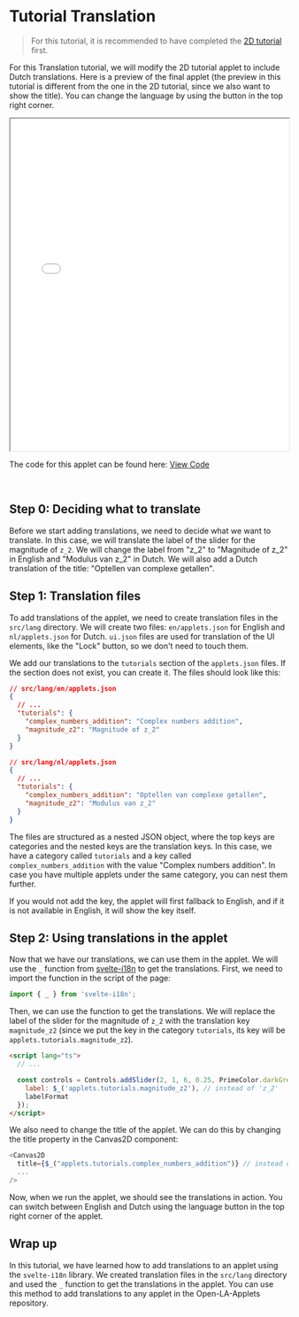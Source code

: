 

<Meta title="Tutorial Translation" />

# Tutorial Translation

> For this tutorial, it is recommended to have completed the [2D tutorial](./?path=/docs/tutorial-2d--docs) first.

For this Translation tutorial, we will modify the 2D tutorial applet to include Dutch translations.
Here is a preview of the final applet (the preview in this tutorial is different from the one in the 2D tutorial, since we also want to show the title). You can change the language by using the button in the top right corner.

<iframe src={host + '/tutorial_translation/translated'} width="100%" height="600px"></iframe>

The code for this applet can be found here: [View Code](https://github.com/PRIME-TU-Delft/Open-LA-Applets/blob/main/src/routes/tutorial_translation/translated/%2Bpage.svelte)

<br />

## Step 0: Deciding what to translate

Before we start adding translations, we need to decide what we want to translate. In this case, we will translate the label of the slider for the magnitude of `z_2`. We will change the label from "z_2" to "Magnitude of z_2" in English and "Modulus van z_2" in Dutch. We will also add a Dutch translation of the title: "Optellen van complexe getallen".

## Step 1: Translation files

To add translations of the applet, we need to create translation files in the `src/lang` directory. We will create two files: `en/applets.json` for English and `nl/applets.json` for Dutch. `ui.json` files are used for translation of the UI elements, like the "Lock" button, so we don't need to touch them.

We add our translations to the `tutorials` section of the `applets.json` files. If the section does not exist, you can create it. The files should look like this:

```json
// src/lang/en/applets.json
{
  // ...
  "tutorials": {
    "complex_numbers_addition": "Complex numbers addition",
    "magnitude_z2": "Magnitude of z_2"
  }
}
```

```json
// src/lang/nl/applets.json
{
  // ...
  "tutorials": {
    "complex_numbers_addition": "Optellen van complexe getallen",
    "magnitude_z2": "Modulus van z_2"
  }
}
```

The files are structured as a nested JSON object, where the top keys are categories and the nested keys are the translation keys. In this case, we have a category called `tutorials` and a key called `complex_numbers_addition` with the value "Complex numbers addition". In case you have multiple applets under the same category, you can nest them further.

If you would not add the key, the applet will first fallback to English, and if it is not available in English, it will show the key itself.

## Step 2: Using translations in the applet

Now that we have our translations, we can use them in the applet. We will use the `_` function from [svelte-i18n](https://github.com/kaisermann/svelte-i18n/) to get the translations. First, we need to import the function in the script of the page:

```ts
import { _ } from 'svelte-i18n';
```

Then, we can use the function to get the translations. We will replace the label of the slider for the magnitude of `z_2` with the translation key `magnitude_z2` (since we put the key in the category `tutorials`, its key will be `applets.tutorials.magnitude_z2`).

```html
<script lang="ts">
  // ...

  const controls = Controls.addSlider(2, 1, 6, 0.25, PrimeColor.darkGreen, {
    label: $_('applets.tutorials.magnitude_z2'), // instead of 'z_2'
    labelFormat
  });
</script>
```

We also need to change the title of the applet. We can do this by changing the title property in the Canvas2D component:

```ts
<Canvas2D
  title={$_("applets.tutorials.complex_numbers_addition")} // instead of 'Complex numbers addition'
  ...
/>
```

Now, when we run the applet, we should see the translations in action. You can switch between English and Dutch using the language button in the top right corner of the applet.

## Wrap up

In this tutorial, we have learned how to add translations to an applet using the `svelte-i18n` library. We created translation files in the `src/lang` directory and used the `_` function to get the translations in the applet. You can use this method to add translations to any applet in the Open-LA-Applets repository.
